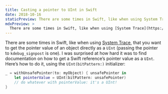 ```yaml
---
title: Casting a pointer to UInt in Swift
date: 2018-10-16
staticPreview: There are some times in Swift, like when using System Trace, that you want to get the pointer value of an object directly as a UInt.
mdxPreview: >
  There are some times in Swift, like when using [System Trace](https://developer.apple.com/videos/play/wwdc2016/411/), that you want to get the pointer value of an object directly as a `UInt` (passing the pointer to `kdebug_signpost` is one). I was surprised at how hard it was to find documentation on how to get a Swift reference’s pointer value as a `UInt`.
---
```

There are some times in Swift, like when using [System Trace](https://developer.apple.com/videos/play/wwdc2016/411/), that you want to get the pointer value of an object directly as a `UInt` (passing the pointer to `kdebug_signpost` is one). I was surprised at how hard it was to find documentation on how to get a Swift reference’s pointer value as a `UInt`. Here’s how to do it, using the `UInt(bitPattern:)` initializer:

```swift
_ = withUnsafePointer(to: myObject) { unsafePointer in
    let pointerValue = UInt(bitPattern: unsafePointer)
    // do whatever with pointerValue: it's a UInt!
}
```